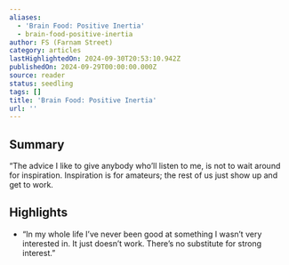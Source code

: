 ```yaml
---
aliases:
  - 'Brain Food: Positive Inertia'
  - brain-food-positive-inertia
author: FS (Farnam Street)
category: articles
lastHighlightedOn: 2024-09-30T20:53:10.942Z
publishedOn: 2024-09-29T00:00:00.000Z
source: reader
status: seedling
tags: []
title: 'Brain Food: Positive Inertia'
url: ''
---
```

## Summary

“The advice I like to give anybody who’ll listen to me, is not to wait around for inspiration. Inspiration is for amateurs; the rest of us just show up and get to work.

## Highlights

- “In my whole life I’ve never been good at something I wasn’t very interested in. It just doesn’t work. There’s no substitute for strong interest.”
